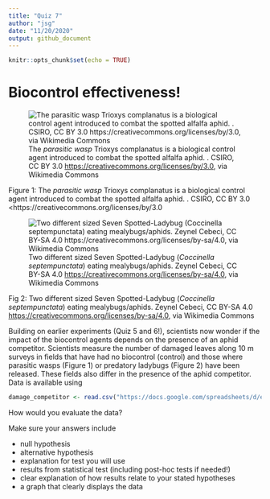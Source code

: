 ```yaml
---
title: "Quiz 7"
author: "jsg"
date: "11/20/2020"
output: github_document
---
```


```r
knitr::opts_chunk$set(echo = TRUE)
```

# Biocontrol effectiveness!

![The *parasitic wasp* Trioxys complanatus is a biological control agent 
introduced to combat the spotted alfalfa aphid.
.  CSIRO, CC BY 3.0 <https://creativecommons.org/licenses/by/3.0>, via Wikimedia Commons](https://upload.wikimedia.org/wikipedia/commons/thumb/0/04/CSIRO_ScienceImage_2357_Spotted_alfalfa_aphid_being_attacked_by_parasitic_wasp.jpg/800px-CSIRO_ScienceImage_2357_Spotted_alfalfa_aphid_being_attacked_by_parasitic_wasp.jpg)

Figure 1: The *parasitic wasp* Trioxys complanatus is a biological control agent 
introduced to combat the spotted alfalfa aphid.
.  CSIRO, CC BY 3.0 <https://creativecommons.org/licenses/by/3.0


![Two different sized Seven Spotted-Ladybug (*Coccinella septempunctata*) eating mealybugs/aphids.  Zeynel Cebeci, CC BY-SA 4.0 <https://creativecommons.org/licenses/by-sa/4.0>, via Wikimedia Commons](https://upload.wikimedia.org/wikipedia/commons/thumb/4/42/Seven_Spotted-Ladybug_-_Coccinella_septempunctata.jpg/800px-Seven_Spotted-Ladybug_-_Coccinella_septempunctata.jpg)

Fig 2: Two different sized Seven Spotted-Ladybug (*Coccinella septempunctata*) eating mealybugs/aphids.  Zeynel Cebeci, CC BY-SA 4.0 <https://creativecommons.org/licenses/by-sa/4.0>, via Wikimedia Commons

Building on earlier experiments (Quiz 5 and 6!), scientists now wonder if the 
impact of the biocontrol agents depends on the presence of an aphid competitor.  Scientists measure the number of damaged leaves along 10 m surveys
in fields that have had no biocontrol (control) and those where parasitic wasps (Figure 1)
or predatory
ladybugs (Figure 2) have been released. These fields also differ in the presence 
of the aphid competitor.  Data is available using


```r
damage_competitor <- read.csv("https://docs.google.com/spreadsheets/d/e/2PACX-1vTRtyKuFbpcwdBZISTxSI4Eyl7V9fdtH0TyB-Pgwum2YS676Okhu9TtB1n3HlOcXIuYSh--faebX9Gb/pub?gid=1533136727&single=true&output=csv", stringsAsFactors = T)
```


How would you evaluate the data?

Make sure your answers include

* null hypothesis
* alternative hypothesis
* explanation for test you will use
* results from statistical test (including post-hoc tests if needed!)
* clear explanation of how results relate to your stated hypotheses
* a graph that clearly displays the data